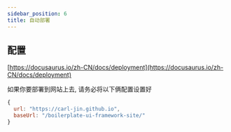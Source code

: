 ```yaml
---
sidebar_position: 6
title: 自动部署
---
```


## 配置

[https://docusaurus.io/zh-CN/docs/deployment](https://docusaurus.io/zh-CN/docs/deployment)

如果你要部署到网站上去, 请务必将以下俩配置设置好

```javascript title="docusaurus.config.js"
{
  url: "https://carl-jin.github.io",
  baseUrl: "/boilerplate-ui-framework-site/"
}
```
